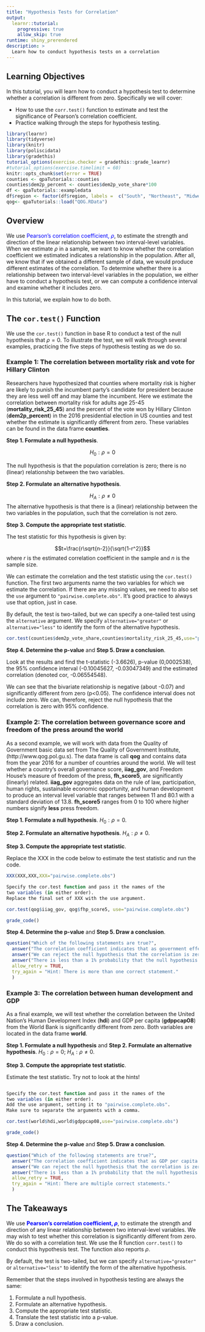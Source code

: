 ```yaml
---
title: "Hypothesis Tests for Correlation"
output: 
  learnr::tutorial:
    progressive: true
    allow_skip: true
runtime: shiny_prerendered
description: >
  Learn how to conduct hypothesis tests on a correlation
---
```


## Learning Objectives

In this tutorial, you will learn how to conduct a hypothesis test to determine whether a correlation is different from zero. Specifically we will cover:

* How to use the `corr.test()` function to estimate and test the significance of Pearson's correlation coefficient.
* Practice walking through the steps for hypothesis testing.


```r
library(learnr)
library(tidyverse)
library(knitr)
library(poliscidata)
library(gradethis)
tutorial_options(exercise.checker = gradethis::grade_learnr)
#tutorial_options(exercise.timelimit = 60)
knitr::opts_chunk$set(error = TRUE)
counties <- qpaTutorials::counties
counties$dem2p_percent <- counties$dem2p_vote_share*100
df <- qpaTutorials::exampledata
df$region <- factor(df$region, labels =  c("South", "Northeast", "Midwest", "West"))
qog<- qpaTutorials::load("QOG.RData")
```


## Overview

We use  <span style="color:blue">Pearson's correlation coefficient, $\rho$</span>, to estimate the strength and direction of the linear relationship between two interval-level variables. When we estimate $\rho$ in a sample, we want to know whether the correlation coefficient we estimated indicates a relationship in the population. After all, we know that if we obtained a different sample of data, we would produce different estimates of the correlation.  To determine whether there is a relationship between two interval-level variables in the population, we either have to conduct a hypothesis test, or we can compute a confidence interval and examine whether it includes zero. 

In this tutorial, we explain how to do both.

## The `cor.test()` Function

We use the `cor.test()` function in base R to conduct a test of the null hypothesis that $\rho=0$. To illustrate the test, we will walk through several examples, practicing the five steps of hypothesis testing as we do so.

### Example 1:  The correlation between mortality risk and vote for Hillary Clinton

Researchers have hypothesized that counties where mortality risk is higher are likely to punish the incumbent party's candidate for president because they are less well off and may blame the incumbent. Here we estimate the correlation between mortality risk for adults age 25-45 (**mortality_risk_25_45**) and the percent of the vote won by Hillary Clinton (**dem2p_percent**) in the 2016 presidential election in US counties and test whether the estimate is significantly different from zero. These variables can be found in the data frame **counties**.

**Step 1. Formulate a null hypothesis**.

$$H_0: \rho=0$$ 

The null hypothesis is that the population correlation is zero; there is no (linear) relationship between the two variables.


**Step 2. Formulate an alternative hypothesis**.

$$H_A: \rho\ne0$$
The alternative hypothesis is that there is a (linear) relationship between the two variables in the population, such that the correlation is not zero.

**Step 3. Compute the appropriate test statistic**. 

The test statistic for this hypothesis is given by:

$$t=\frac{r\sqrt{n-2}}{\sqrt{1-r^2}}$$
where $r$ is the estimated correlation coefficient in the sample and $n$ is the sample size.

We can estimate the correlation and the test statistic using the `cor.test()` function. The first two arguments name the two variables for which we estimate the correlation. If there are any missing values, we need to also set the `use` argument to `"pairwise.complete.obs"`. It's good practice to always use that option, just in case.

By default, the test is two-tailed, but we can specify a one-tailed test using the `alternative` argument. We specify `alternative="greater"` or `alternative="less"` to identify the form of the alternative hypothesis.

```r
cor.test(counties$dem2p_vote_share,counties$mortality_risk_25_45,use="pairwise.complete.obs")
```

**Step 4. Determine the p-value** and  **Step 5. Draw a conclusion**.

Look at the results and find the t-statistic (-3.6626), p-value (0,0002538), the 95% confidence interval (-0.10045627, -0.03047349) and the estimated correlation (denoted cor, -0.06554548).

We can see that the bivariate relationship is negative (about -0.07) and significantly different from zero (p<0.05). The confidence interval does not include zero. We can, therefore, reject the null hypothesis that the correlation is zero with 95% confidence.


### Example 2:  The correlation between governance score and freedom of the press around the world


As a second example, we will work with data from the Quality of Government basic data set from The Quality of Government Institute, (http://www.qog.pol.gu.s). The data frame is call **qog** and contains data from the year 2016 for a number of countries around the world. We will test whether a country's overall governance score, **iiag_gov**, and  Freedom House's measure of freedom of the press, **fh_score5**, are significantly (linearly) related. **iiag_gov** aggregates data on the rule of law, participation, human rights, sustainable economic opportunity, and human development to produce an interval level variable that ranges between 11 and 80.1 with a standard deviation of 13.8. **fh_score5** ranges from 0 to 100 where higher numbers signify **less** press freedom. 

**Step 1. Formulate a null hypothesis**. $H_0: \rho=0$.

**Step 2. Formulate an alternative hypothesis**. $H_A: \rho\ne0$.

**Step 3. Compute the appropriate test statistic**. 

Replace the XXX in the code below to estimate the test statistic and run the code.

```r
XXX(XXX,XXX,XXX="pairwise.complete.obs")
```

```r
Specify the cor.test function and pass it the names of the
two variables (in either order).
Replace the final set of XXX with the use argument.
```

```r
cor.test(qog$iiag_gov, qog$fhp_score5, use="pairwise.complete.obs")
```

```r
grade_code()
```

**Step 4. Determine the p-value** and  **Step 5. Draw a conclusion**.

```r
question("Which of the following statements are true?",
  answer("The correlation coefficient indicates that as government effectiveness increases freedom of the press increases", correct=TRUE, message="Because higher values of **fh_score5** signify less press freedom, a negative correlation indicates greater press freedom is associated with greater government effectiveness. "),
  answer("We can reject the null hypothesis that the correlation is zero", correct=TRUE),
  answer("There is less than a 1% probability that the null hypothesis is true", correct=TRUE),
  allow_retry = TRUE,
  try_again = "Hint: There is more than one correct statement."
  )
```




### Example 3:  The correlation between human development and GDP


As a final example, we will test whether the correlation between the United Nation's Human Development Index (**hdi**) and GDP per capita  (**gdppcap08**) from the World Bank is significantly different from zero. Both variables are located in the data frame **world**.

**Step 1. Formulate a null hypothesis** and  **Step 2. Formulate an alternative hypothesis**. $H_0: \rho=0$;  $H_A: \rho\ne0$.

**Step 3. Compute the appropriate test statistic**. 

Estimate the test statistic. Try not to look at the hints!

```r

```

```r
Specify the cor.test function and pass it the names of the
two variables (in either order).
Add the use argument, setting it to "pairwise.complete.obs".
Make sure to separate the arguments with a comma.
```

```r
cor.test(world$hdi,world$gdppcap08,use="pairwise.complete.obs")
```

```r
grade_code()
```

**Step 4. Determine the p-value** and  **Step 5. Draw a conclusion**.

```r
question("Which of the following statements are true?",
  answer("The correlation coefficient indicates that as GDP per capita increases, a country's score on the human development index increases", correct=TRUE),
  answer("We can reject the null hypothesis that the correlation is zero", correct=TRUE),
  answer("There is less than a 1% probability that the null hypothesis is true", correct=TRUE),
  allow_retry = TRUE,
  try_again = "Hint: There are multiple correct statements."
  )
```



## The Takeaways

We use  <span style="color:blue">**Pearson's correlation coefficient, $\rho$**</span>, to estimate the strength and direction of any linear relationship between two interval-level variables. We may wish to test whether this correlation is significantly different from zero. We do so with a correlation test. We use the R function `corr.test()` to conduct this hypothesis test. The function also reports $\rho$.



By default, the test is two-tailed, but we can specify `alternative="greater"` or `alternative="less"` to identify the form of the alternative hypothesis.

Remember that the steps involved in hypothesis testing are always the same:

1. Formulate a null hypothesis. 
2. Formulate an alternative hypothesis.  
3. Compute the appropriate test statistic.
4. Translate the test statistic into a p-value.
5. Draw a conclusion.
